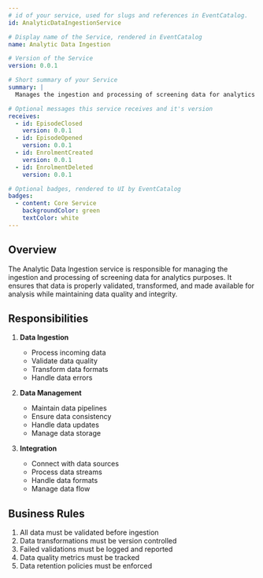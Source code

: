 ```yaml
---
# id of your service, used for slugs and references in EventCatalog.
id: AnalyticDataIngestionService

# Display name of the Service, rendered in EventCatalog
name: Analytic Data Ingestion

# Version of the Service
version: 0.0.1

# Short summary of your Service
summary: |
  Manages the ingestion and processing of screening data for analytics purposes, ensuring data quality and availability for analysis.

# Optional messages this service receives and it's version
receives:
  - id: EpisodeClosed
    version: 0.0.1
  - id: EpisodeOpened
    version: 0.0.1
  - id: EnrolmentCreated
    version: 0.0.1
  - id: EnrolmentDeleted
    version: 0.0.1

# Optional badges, rendered to UI by EventCatalog
badges:
  - content: Core Service
    backgroundColor: green
    textColor: white
---
```


## Overview

The Analytic Data Ingestion service is responsible for managing the ingestion and processing of screening data for analytics purposes. It ensures that data is properly validated, transformed, and made available for analysis while maintaining data quality and integrity.

## Responsibilities

1. **Data Ingestion**

   - Process incoming data
   - Validate data quality
   - Transform data formats
   - Handle data errors

2. **Data Management**

   - Maintain data pipelines
   - Ensure data consistency
   - Handle data updates
   - Manage data storage

3. **Integration**
   - Connect with data sources
   - Process data streams
   - Handle data formats
   - Manage data flow

## Business Rules

1. All data must be validated before ingestion
2. Data transformations must be version controlled
3. Failed validations must be logged and reported
4. Data quality metrics must be tracked
5. Data retention policies must be enforced

<NodeGraph />
